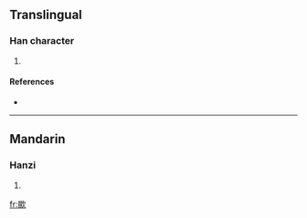 ==Translingual==

===Han character===
{{Han char|rn=76|rad=欠|as=14|sn=18|four=6738<sub>2</sub>|canj=日火弓人 (AFNO)}}

# {{defn|Han|sort=欠14}}

====References====
* {{Han ref|kx=0572.340|dkj=16223|dj=0960.300|hdz=32153.040|uh=6B5E|ud=27486|bh=EFE8|bd=61416}}

----

==Mandarin==

===Hanzi===
{{cmn-hanzi|pin=[[kǎn]] ([[kan3]])|wg=k'an<sup>3</sup>}}

# {{defn|Mandarin}}

[[fr:歞]]